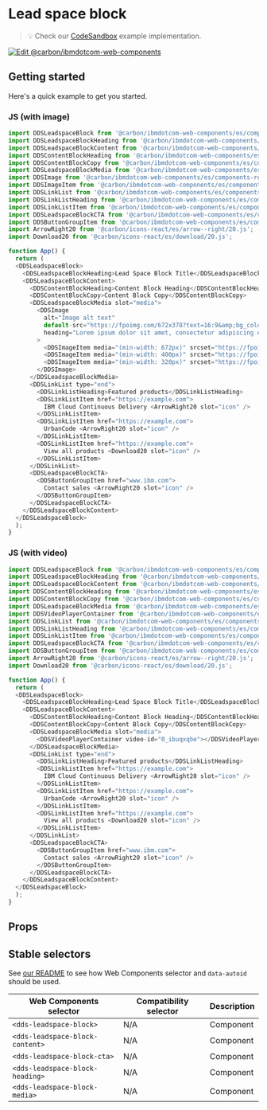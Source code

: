 
# Lead space block

> 💡 Check our
> [CodeSandbox](https://githubbox.com/carbon-design-system/carbon-for-ibm-dotcom/tree/v1/packages/web-components/examples/codesandbox/components-react/leadspace-block)
> example implementation.

[![Edit @carbon/ibmdotcom-web-components](https://codesandbox.io/static/img/play-codesandbox.svg)](https://githubbox.com/carbon-design-system/carbon-for-ibm-dotcom/tree/v1/packages/web-components/examples/codesandbox/components-react/leadspace-block)

## Getting started

Here's a quick example to get you started.

### JS (with image)

```javascript
import DDSLeadspaceBlock from '@carbon/ibmdotcom-web-components/es/components-react/leadspace-block/leadspace-block.js';
import DDSLeadspaceBlockHeading from '@carbon/ibmdotcom-web-components/es/components-react/leadspace-block/leadspace-block-heading.js';
import DDSLeadspaceBlockContent from '@carbon/ibmdotcom-web-components/es/components-react/leadspace-block/leadspace-block-content.js';
import DDSContentBlockHeading from '@carbon/ibmdotcom-web-components/es/components-react/content-block/content-block-heading.js';
import DDSContentBlockCopy from '@carbon/ibmdotcom-web-components/es/components-react/content-block/content-block-copy.js';
import DDSLeadspaceBlockMedia from '@carbon/ibmdotcom-web-components/es/components-react/leadspace-block/leadspace-block-media.js';
import DDSImage from '@carbon/ibmdotcom-web-components/es/components-react/image/image.js';
import DDSImageItem from '@carbon/ibmdotcom-web-components/es/components-react/image/image-item.js';
import DDSLinkList from '@carbon/ibmdotcom-web-components/es/components-react/link-list/link-list.js';
import DDSLinkListHeading from '@carbon/ibmdotcom-web-components/es/components-react/link-list/link-list-heading.js';
import DDSLinkListItem from '@carbon/ibmdotcom-web-components/es/components-react/link-list/link-list-item.js';
import DDSLeadspaceBlockCTA from '@carbon/ibmdotcom-web-components/es/components-react/leadspace-block/leadspace-block-cta.js';
import DDSButtonGroupItem from '@carbon/ibmdotcom-web-components/es/components-react/button-group/button-group-item.js';
import ArrowRight20 from '@carbon/icons-react/es/arrow--right/20.js';
import Download20 from '@carbon/icons-react/es/download/20.js';

function App() {
  return (
  <DDSLeadspaceBlock>
    <DDSLeadspaceBlockHeading>Lead Space Block Title</DDSLeadspaceBlockHeading>
    <DDSLeadspaceBlockContent>
      <DDSContentBlockHeading>Content Block Heading</DDSContentBlockHeading>
      <DDSContentBlockCopy>Content Block Copy</DDSContentBlockCopy>
      <DDSLeadspaceBlockMedia slot="media">
        <DDSImage
          alt="Image alt text"
          default-src="https://fpoimg.com/672x378?text=16:9&amp;bg_color=ee5396&amp;text_color=161616"
          heading="Lorem ipsum dolor sit amet, consectetur adipiscing elit."
        >
          <DDSImageItem media="(min-width: 672px)" srcset="https://fpoimg.com/672x378?text=16:9&amp;bg_color=ee5396&amp;text_color=161616"/>
          <DDSImageItem media="(min-width: 400px)" srcset="https://fpoimg.com/400x225?text=16:9&amp;bg_color=ee5396&amp;text_color=161616"/>
          <DDSImageItem media="(min-width: 320px)" srcset="https://fpoimg.com/320x180?text=16:9&amp;bg_color=ee5396&amp;text_color=161616"/>
        </DDSImage>
      </DDSLeadspaceBlockMedia>
      <DDSLinkList type="end">
        <DDSLinkListHeading>Featured products</DDSLinkListHeading>
        <DDSLinkListItem href="https://example.com">
          IBM Cloud Continuous Delivery <ArrowRight20 slot="icon" />
        </DDSLinkListItem>
        <DDSLinkListItem href="https://example.com">
          UrbanCode <ArrowRight20 slot="icon" />
        </DDSLinkListItem>
        <DDSLinkListItem href="https://example.com">
          View all products <Download20 slot="icon" />
        </DDSLinkListItem>
      </DDSLinkList>
      <DDSLeadspaceBlockCTA>
        <DDSButtonGroupItem href="www.ibm.com">
          Contact sales <ArrowRight20 slot="icon" />
        </DDSButtonGroupItem>
      </DDSLeadspaceBlockCTA>
    </DDSLeadspaceBlockContent>
  </DDSLeadspaceBlock>
  );
}
```

### JS (with video)

```javascript
import DDSLeadspaceBlock from '@carbon/ibmdotcom-web-components/es/components-react/leadspace-block/leadspace-block.js';
import DDSLeadspaceBlockHeading from '@carbon/ibmdotcom-web-components/es/components-react/leadspace-block/leadspace-block-heading.js';
import DDSLeadspaceBlockContent from '@carbon/ibmdotcom-web-components/es/components-react/leadspace-block/leadspace-block-content.js';
import DDSContentBlockHeading from '@carbon/ibmdotcom-web-components/es/components-react/content-block/content-block-heading.js';
import DDSContentBlockCopy from '@carbon/ibmdotcom-web-components/es/components-react/content-block/content-block-copy.js';
import DDSLeadspaceBlockMedia from '@carbon/ibmdotcom-web-components/es/components-react/leadspace-block/leadspace-block-media.js';
import DDSVideoPlayerContainer from '@carbon/ibmdotcom-web-components/es/components-react/video-player/video-player-container';
import DDSLinkList from '@carbon/ibmdotcom-web-components/es/components-react/link-list/link-list.js';
import DDSLinkListHeading from '@carbon/ibmdotcom-web-components/es/components-react/link-list/link-list-heading.js';
import DDSLinkListItem from '@carbon/ibmdotcom-web-components/es/components-react/link-list/link-list-item.js';
import DDSLeadspaceBlockCTA from '@carbon/ibmdotcom-web-components/es/components-react/leadspace-block/leadspace-block-cta.js';
import DDSButtonGroupItem from '@carbon/ibmdotcom-web-components/es/components-react/button-group/button-group-item.js';
import ArrowRight20 from '@carbon/icons-react/es/arrow--right/20.js';
import Download20 from '@carbon/icons-react/es/download/20.js';

function App() {
  return (
  <DDSLeadspaceBlock>
    <DDSLeadspaceBlockHeading>Lead Space Block Title</DDSLeadspaceBlockHeading>
    <DDSLeadspaceBlockContent>
      <DDSContentBlockHeading>Content Block Heading</DDSContentBlockHeading>
      <DDSContentBlockCopy>Content Block Copy</DDSContentBlockCopy>
      <DDSLeadspaceBlockMedia slot="media">
        <DDSVideoPlayerContainer video-id="0_ibuqxqbe"></DDSVideoPlayerContainer>
      </DDSLeadspaceBlockMedia>
      <DDSLinkList type="end">
        <DDSLinkListHeading>Featured products</DDSLinkListHeading>
        <DDSLinkListItem href="https://example.com">
          IBM Cloud Continuous Delivery <ArrowRight20 slot="icon" />
        </DDSLinkListItem>
        <DDSLinkListItem href="https://example.com">
          UrbanCode <ArrowRight20 slot="icon" />
        </DDSLinkListItem>
        <DDSLinkListItem href="https://example.com">
          View all products <Download20 slot="icon" />
        </DDSLinkListItem>
      </DDSLinkList>
      <DDSLeadspaceBlockCTA>
        <DDSButtonGroupItem href="www.ibm.com">
          Contact sales <ArrowRight20 slot="icon" />
        </DDSButtonGroupItem>
      </DDSLeadspaceBlockCTA>
    </DDSLeadspaceBlockContent>
  </DDSLeadspaceBlock>
  );
}
```

## Props

<Props of={PropTypesRef} />

## Stable selectors

See [our README](https://github.com/carbon-design-system/carbon-for-ibm-dotcom/tree/main/packages/web-components#stable-selectors-for-analytics-and-integratione2e-testing-in-web-components) to see how Web Components selector and `data-autoid` should be used.

| Web Components selector | Compatibility selector | Description |
| ----------------------- | ---------------------- | ----------- |
| `<dds-leadspace-block>`        | N/A                    | Component   |
| `<dds-leadspace-block-content>`        | N/A                    | Component   |
| `<dds-leadspace-block-cta>`        | N/A                    | Component   |
| `<dds-leadspace-block-heading>`        | N/A                    | Component   |
| `<dds-leadspace-block-media>`        | N/A                    | Component   |

<Description markdown={contributing} />
